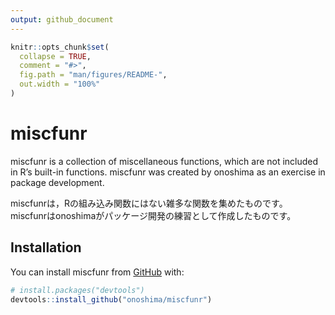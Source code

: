 ```yaml
---
output: github_document
---
```


<!-- README.md is generated from README.Rmd. Please edit that file -->

```r
knitr::opts_chunk$set(
  collapse = TRUE,
  comment = "#>",
  fig.path = "man/figures/README-",
  out.width = "100%"
)
```

# miscfunr

<!-- badges: start -->
<!-- badges: end -->

miscfunr is a collection of miscellaneous functions, which are not included in R's built-in functions. miscfunr was created by onoshima as an exercise in package development.

miscfunrは，Rの組み込み関数にはない雑多な関数を集めたものです。
miscfunrはonoshimaがパッケージ開発の練習として作成したものです。

## Installation

You can install miscfunr from [GitHub](https://github.com/) with:

``` r
# install.packages("devtools")
devtools::install_github("onoshima/miscfunr")
```
